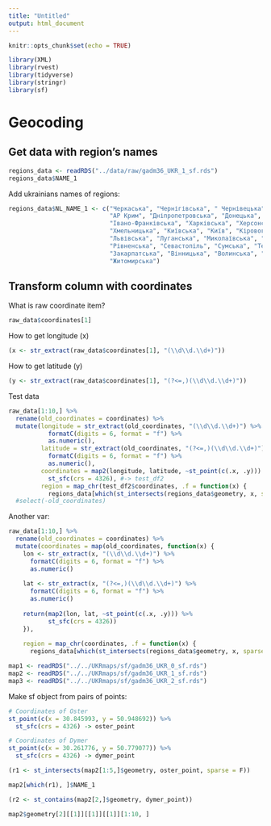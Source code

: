 ```yaml
---
title: "Untitled"
output: html_document
---
```


```r
knitr::opts_chunk$set(echo = TRUE)
```

```r
library(XML)
library(rvest)
library(tidyverse)
library(stringr)
library(sf)
```


# Geocoding 
## Get data with region's names
```r
regions_data <- readRDS("../data/raw/gadm36_UKR_1_sf.rds")
regions_data$NAME_1
```
Add ukrainians names of regions:
```r
regions_data$NL_NAME_1 <- c("Черкаська", "Чернігівська", " Чернівецька",
                            "АР Крим", "Дніпропетровська", "Донецька",
                            "Івано-Франківська", "Харківська", "Херсонська",
                            "Хмельницька", "Київська", "Київ", "Кіровоградська",
                            "Львівська", "Луганська", "Миколаївська", "Одеська", "Полтавська",
                            "Рівненська", "Севастопіль", "Сумська", "Тернопільська",
                            "Закарпатська", "Вінницька", "Волинська", "Запорізька",
                            "Житомирська")
```
## Transform column with coordinates
What is raw coordinate item?
```r
raw_data$coordinates[1]
```
How to get longitude (x)
```r
(x <- str_extract(raw_data$coordinates[1], "(\\d\\d.\\d+)"))
```
How to get latitude (y) 
```r
(y <- str_extract(raw_data$coordinates[1], "(?<=,)(\\d\\d.\\d+)"))
```
Test data 
```r
raw_data[1:10,] %>% 
  rename(old_coordinates = coordinates) %>% 
  mutate(longitude = str_extract(old_coordinates, "(\\d\\d.\\d+)") %>% 
           formatC(digits = 6, format = "f") %>% 
           as.numeric(),
         latitude = str_extract(old_coordinates, "(?<=,)(\\d\\d.\\d+)") %>%
           formatC(digits = 6, format = "f") %>% 
           as.numeric(),
         coordinates = map2(longitude, latitude, ~st_point(c(.x, .y))) %>% 
           st_sfc(crs = 4326), #-> test_df2
         region = map_chr(test_df2$coordinates, .f = function(x) {
           regions_data[which(st_intersects(regions_data$geometry, x, sparse = F)), ]$NL_NAME_1}))
  #select(-old_coordinates)
```
Another var:
```r
raw_data[1:10,] %>% 
  rename(old_coordinates = coordinates) %>% 
  mutate(coordinates = map(old_coordinates, function(x) {
    lon <- str_extract(x, "(\\d\\d.\\d+)") %>% 
      formatC(digits = 6, format = "f") %>% 
      as.numeric()
    
    lat <- str_extract(x, "(?<=,)(\\d\\d.\\d+)") %>%
      formatC(digits = 6, format = "f") %>% 
      as.numeric()
    
    return(map2(lon, lat, ~st_point(c(.x, .y))) %>%
           st_sfc(crs = 4326))
    }),
    
    region = map_chr(coordinates, .f = function(x) {
      regions_data[which(st_intersects(regions_data$geometry, x, sparse = F)), ]$NL_NAME_1})) %>% View()
```

```r
map1 <- readRDS("../../UKRmaps/sf/gadm36_UKR_0_sf.rds")
map2 <- readRDS("../../UKRmaps/sf/gadm36_UKR_1_sf.rds")
map3 <- readRDS("../../UKRmaps/sf/gadm36_UKR_2_sf.rds")
```
Make sf object from pairs of points:
```r
# Coordinates of Oster
st_point(c(x = 30.845993, y = 50.948692)) %>% 
  st_sfc(crs = 4326) -> oster_point

# Coordinates of Dymer
st_point(c(x = 30.261776, y = 50.779077)) %>% 
  st_sfc(crs = 4326) -> dymer_point
```

```r
(r1 <- st_intersects(map2[1:5,]$geometry, oster_point, sparse = F))
```
```r
map2[which(r1), ]$NAME_1
```

```r
(r2 <- st_contains(map2[2,]$geometry, dymer_point))
```

```r
map2$geometry[2][[1]][[1]][[1]][1:10, ]
```

